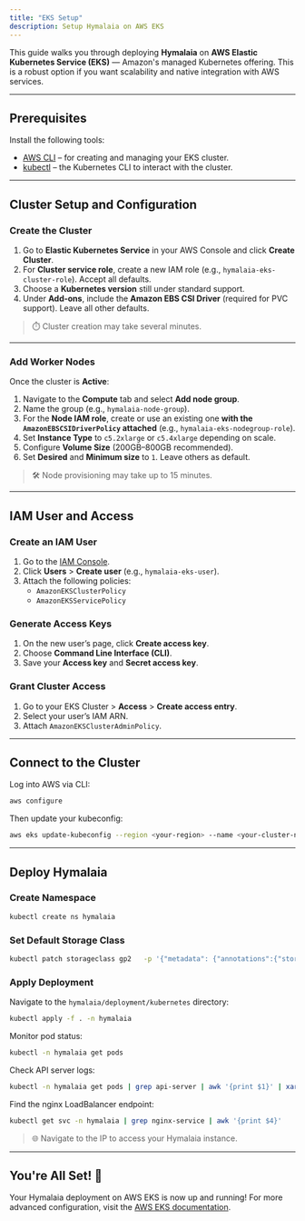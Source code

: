 ```yaml
---
title: "EKS Setup"
description: Setup Hymalaia on AWS EKS
---
```


This guide walks you through deploying **Hymalaia** on **AWS Elastic Kubernetes Service (EKS)** — Amazon's managed Kubernetes offering. This is a robust option if you want scalability and native integration with AWS services.

---

## Prerequisites

Install the following tools:

- [AWS CLI](https://docs.aws.amazon.com/cli/latest/userguide/getting-started-install.html) – for creating and managing your EKS cluster.
- [kubectl](https://kubernetes.io/docs/tasks/tools/) – the Kubernetes CLI to interact with the cluster.

---

## Cluster Setup and Configuration

### Create the Cluster

1. Go to **Elastic Kubernetes Service** in your AWS Console and click **Create Cluster**.
2. For **Cluster service role**, create a new IAM role (e.g., `hymalaia-eks-cluster-role`). Accept all defaults.
3. Choose a **Kubernetes version** still under standard support.
4. Under **Add-ons**, include the **Amazon EBS CSI Driver** (required for PVC support). Leave all other defaults.

> ⏱️ Cluster creation may take several minutes.

---

### Add Worker Nodes

Once the cluster is **Active**:

1. Navigate to the **Compute** tab and select **Add node group**.
2. Name the group (e.g., `hymalaia-node-group`).
3. For the **Node IAM role**, create or use an existing one **with the `AmazonEBSCSIDriverPolicy` attached** (e.g., `hymalaia-eks-nodegroup-role`).
4. Set **Instance Type** to `c5.2xlarge` or `c5.4xlarge` depending on scale.
5. Configure **Volume Size** (200GB–800GB recommended).
6. Set **Desired** and **Minimum size** to `1`. Leave others as default.

> 🛠️ Node provisioning may take up to 15 minutes.

---

## IAM User and Access

### Create an IAM User

1. Go to the [IAM Console](https://console.aws.amazon.com/iam).
2. Click **Users** > **Create user** (e.g., `hymalaia-eks-user`).
3. Attach the following policies:
   - `AmazonEKSClusterPolicy`
   - `AmazonEKSServicePolicy`

### Generate Access Keys

1. On the new user’s page, click **Create access key**.
2. Choose **Command Line Interface (CLI)**.
3. Save your **Access key** and **Secret access key**.

### Grant Cluster Access

1. Go to your EKS Cluster > **Access** > **Create access entry**.
2. Select your user’s IAM ARN.
3. Attach `AmazonEKSClusterAdminPolicy`.

---

## Connect to the Cluster

Log into AWS via CLI:

```bash
aws configure
```

Then update your kubeconfig:

```bash
aws eks update-kubeconfig --region <your-region> --name <your-cluster-name>
```

---

## Deploy Hymalaia

### Create Namespace

```bash
kubectl create ns hymalaia
```

### Set Default Storage Class

```bash
kubectl patch storageclass gp2   -p '{"metadata": {"annotations":{"storageclass.kubernetes.io/is-default-class":"true"}}}'   -n hymalaia
```

### Apply Deployment

Navigate to the `hymalaia/deployment/kubernetes` directory:

```bash
kubectl apply -f . -n hymalaia
```

Monitor pod status:

```bash
kubectl -n hymalaia get pods
```

Check API server logs:

```bash
kubectl -n hymalaia get pods | grep api-server | awk '{print $1}' | xargs -I {} kubectl -n hymalaia logs {} -f
```

Find the nginx LoadBalancer endpoint:

```bash
kubectl get svc -n hymalaia | grep nginx-service | awk '{print $4}'
```

> 🌐 Navigate to the IP to access your Hymalaia instance.

---

## You're All Set! 🎉

Your Hymalaia deployment on AWS EKS is now up and running! For more advanced configuration, visit the [AWS EKS documentation](https://docs.aws.amazon.com/eks/latest/userguide/what-is-eks.html).
